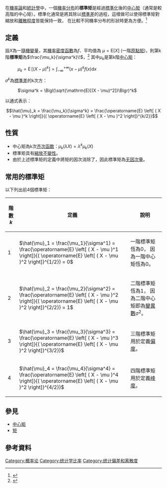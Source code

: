 {{需要專家關注|subject=數學||date=2017-10-06}}
{{NoteTA |G1=Math
|1= zh-hans:矩; zh-tw:動差;zh-hant:矩
|2= zh-hans:矩阵; zh-tw:矩陣;zh-hant:矩陣
|5= zh-cn:原点矩; zh-tw:原動差;zh-hant:原點矩
|4= zh-cn:中心矩; zh-tw:主動差
}}
在[[機率論|機率論]]和[[統計學|統計學]]中，一個[[機率分布|機率分布]]的'''標準矩'''是經過[[标准化_(统计学)|標準化]]後的[[中心矩|中心矩]]（通常是較高階的中心矩）。標準化通常是將其除以[[標準差|標準差]]的過程，這樣做可以使得標準矩對縮放和[[離散程度|離散程度]]皆能保持一致， 在比較不同機率分布的形狀時更為方便。<ref>{{Cite book|url=https://books.google.com/books?id=q1clOAAACAAJ|title=The Elements of Statistics: With Applications to Economics and the Social Sciences|last=Ramsey|first=James Bernard|last2=Newton|first2=H. Joseph|last3=Harvill|first3=Jane L.|date=2002-01-01|publisher=Duxbury/Thomson Learning|isbn=9780534371111|pages=96|language=en|chapter=CHAPTER 4 MOMENTS AND THE SHAPE OF HISTOGRAMS|chapter-url=http://www.econ.nyu.edu/user/ramseyj/textbook/viewtext.htm}}</ref>

== 定義 ==
設<span>''X''</span>為一[[隨機變量|隨機變量]]，其[[機率密度函數|機率密度函數]]為''f''、平均值為 <math display="inline">\mu = \mathrm{E}[X]</math> (一階[[矩_(數學)|原點矩]])，則第k階'''標準矩'''為<math>\frac{\mu_k}{\sigma^k}\!</math>，<ref>{{Cite web|url=http://mathworld.wolfram.com/StandardizedMoment.html|title=Standardized Moment|last=W.|first=Weisstein, Eric|language=en|website=mathworld.wolfram.com|access-date=2016-03-30}}</ref> 其中<math>\mu_k</math>是第k階[[中心矩|中心矩]]：
: <math>\mu_k = \operatorname{E} \left[ ( X - \mu )^k \right]  = \int_{-\infty}^{+\infty} (x - \mu)^k f(x)\mathrm{d} x</math>
<math>\sigma^k</math>為[[標準差|標準差]]的k次方：
: <math>\sigma^k = \Bigl(\sqrt{\mathrm{E}[(X - \mu)^2]}\Bigr)^k</math>
以通式表示：
:<math>\hat{\mu}_k = \frac{\mu_k}{\sigma^k} = \frac{\operatorname{E} \left[ ( X - \mu )^k \right]}{( \operatorname{E} \left[ ( X - \mu )^2 \right])^{k/2}}</math>

== 性質 ==
* 中心矩為k次[[齐次函数|齐次函数]]：<math>\mu_k(\lambda X) = \lambda^k \mu_k(X)</math>
* 標準矩具有[[縮放不變性|縮放不變性]]。
* 由於上述標準矩的定義中將矩的因次消除了，因此標準矩為[[无量纲量|无因次量]]。

== 常用的標準矩 ==
以下列出前4個標準矩：
{| class="wikitable"
!階數 ''k''
!定義
!說明
|-
|1
|<math>
\hat{\mu}_1 = \frac{\mu_1}{\sigma^1} = \frac{\operatorname{E} \left[ ( X - \mu )^1 \right]}{( \operatorname{E} \left[ ( X - \mu )^2 \right])^{1/2}} = 0
</math>
|一階標準矩恆為0，
因為一階中心矩恆為0。
|-
|2
|<math>
\hat{\mu}_2 = \frac{\mu_2}{\sigma^2} = \frac{\operatorname{E} \left[ ( X - \mu )^2 \right]}{( \operatorname{E} \left[ ( X - \mu )^2 \right])^{2/2}} = 1
</math>
|二階標準矩恆為1，
因為二階中心矩即為[[變異數|變異數]]<math>\sigma^2</math>。
|-
|3
|<math>
\hat{\mu}_3 = \frac{\mu_3}{\sigma^3} = \frac{\operatorname{E} \left[ ( X - \mu )^3 \right]}{( \operatorname{E} \left[ ( X - \mu )^2 \right])^{3/2}}
</math>
|三階標準矩用於定義[[偏度|偏度]]。
|-
|4
|<math>
\hat{\mu}_4 = \frac{\mu_4}{\sigma^4} = \frac{\operatorname{E} \left[ ( X - \mu )^4 \right]}{( \operatorname{E} \left[ ( X - \mu )^2 \right])^{4/2}}
</math>
|四階標準矩用於定義[[峰度|峰度]]。
|}

== 參見 ==
* [[中心矩|中心矩]]
* [[矩_(數學)|矩]]

== 參考資料 ==
<references />
[[Category:概率论|Category:概率论]]
[[Category:统计学比率|Category:统计学比率]]
[[Category:统计偏差和离散度|Category:统计偏差和离散度]]